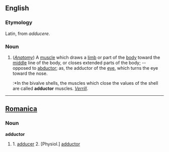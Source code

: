 ==English==

===Etymology===
Latin, from ''adducere''.

===Noun===
#(''[[Anatomy]]'') A [[muscle]] which draws a [[limb]] or part of the [[body]] toward the [[middle]] line of the body, or closes extended parts of the body; -- opposed to [[abductor]]; as, the adductor of the [[eye]], which turns the eye toward the nose.
#:*In the bivalve shells, the muscles which close the values of the shell are called '''adductor''' muscles. ''[[Verrill]]''.



----

==[[Romanica]]==
===Noun===
<b>adductor</b>
#1. [[adducer]] 2. [Physiol.] [[adductor]]